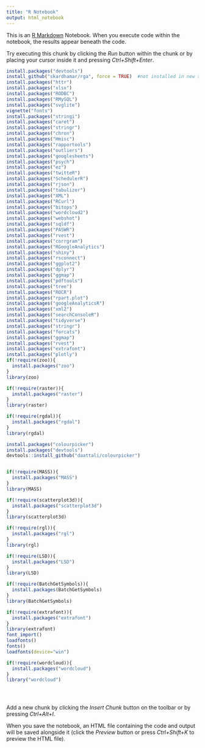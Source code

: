 ```yaml
---
title: "R Notebook"
output: html_notebook
---
```


This is an [R Markdown](http://rmarkdown.rstudio.com) Notebook. When you execute code within the notebook, the results appear beneath the code. 

Try executing this chunk by clicking the *Run* button within the chunk or by placing your cursor inside it and pressing *Ctrl+Shift+Enter*. 

```r

install.packages("devtools")
install_github("skardhamar/rga", force = TRUE)  #not installed in new system
install.packages("httr")
install.packages("xlsx")
install.packages("RODBC")
install.packages("RMySQL")
install.packages("svglite")
vignette("fonts")
install.packages("stringi")
install.packages("caret")
install.packages("stringr")
install.packages("chron")
install.packages("Hmisc")
install.packages("rapportools")
install.packages("outliers")
install.packages("googlesheets")
install.packages("psych")
install.packages("ez")
install.packages("twitteR")
install.packages("SchedulerR")
install.packages("rjson")
install.packages("tabulizer")
install.packages("XML")
install.packages("RCurl")
install.packages("bitops")
install.packages("wordcloud2")
install.packages("webshot")
install.packages("sqldf")
install.packages("PASWR")
install.packages("rvest")
install.packages("corrgram")
install.packages("RGoogleAnalytics")
install.packages("shiny")
install.packages("rsconnect")
install.packages("ggplot2")
install.packages("dplyr")
install.packages("ggmap")
install.packages("pdftools")
install.packages("tree")
install.packages("ROCR")
install.packages("rpart.plot")
install.packages("googleAnalyticsR")
install.packages("xml2")
install.packages("searchConsoleR")
install.packages("tidyverse")
install.packages("stringr")
install.packages("forcats")
install.packages("ggmap")
install.packages("rvest")
install.packages("extrafont")
install.packages("plotly")
if(!require(zoo)){
  install.packages("zoo")
}
library(zoo)

if(!require(raster)){
  install.packages("raster")
}
library(raster)

if(!require(rgdal)){
  install.packages("rgdal")
}
library(rgdal)

install.packages("colourpicker")
install.packages("devtools")
devtools::install_github("daattali/colourpicker")


if(!require(MASS)){
  install.packages("MASS")
}
library(MASS)

if(!require(scatterplot3d)){
  install.packages("scatterplot3d")
}
library(scatterplot3d)

if(!require(rgl)){
  install.packages("rgl")
}
library(rgl)

if(!require(LSD)){
  install.packages("LSD")
}
library(LSD)

if(!require(BatchGetSymbols)){
  install.packages(BatchGetSymbols)
}
library(BatchGetSymbols)

if(!require(extrafont)){
  install.packages("extrafont")
}
library(extrafont)
font_import()
loadfonts()
fonts()
loadfonts(device="win")

if(!require(wordcloud)){
  install.packages("wordcloud")
}
library("wordcloud")





```

Add a new chunk by clicking the *Insert Chunk* button on the toolbar or by pressing *Ctrl+Alt+I*.

When you save the notebook, an HTML file containing the code and output will be saved alongside it (click the *Preview* button or press *Ctrl+Shift+K* to preview the HTML file).
